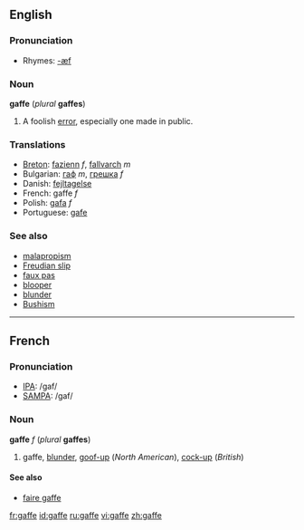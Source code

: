 ==English==

===Pronunciation===
*Rhymes: [[Rhymes:English:-æf|-æf]]

===Noun===
'''gaffe''' (''plural'' '''gaffes''')
# A foolish [[error]], especially one made in public.

===Translations===
*[[Breton]]: [[fazienn]] ''f'', [[fallvarch]] ''m''
*Bulgarian: [[гаф]] ''m'', [[грешка]] ''f''
*Danish: [[fejltagelse]]
*French: gaffe ''f''
*Polish: [[gafa]] ''f''
*Portuguese: [[gafe]]

===See also===
*[[malapropism]]
*[[Freudian slip]]
*[[faux pas]]
*[[blooper]]
*[[blunder]]
*[[Bushism]]

----
==French==

===Pronunciation===
*[[w:IPA|IPA]]: /ɡaf/
*[[w:SAMPA|SAMPA]]: /gaf/

===Noun===
'''gaffe''' ''f'' (''plural'' '''gaffes''')

# gaffe, [[blunder]], [[goof-up]] (''North American''), [[cock-up]] (''British'')

====See also====
*[[faire gaffe]]

[[fr:gaffe]]
[[id:gaffe]]
[[ru:gaffe]]
[[vi:gaffe]]
[[zh:gaffe]]